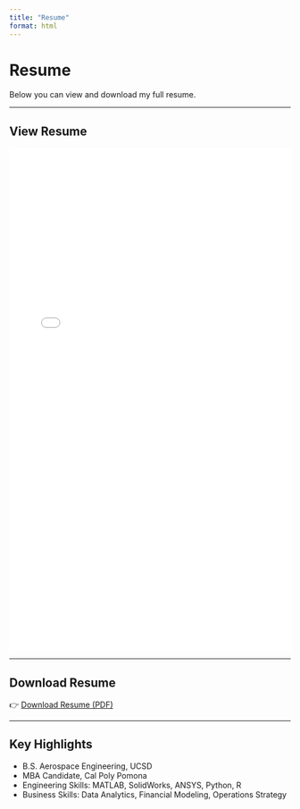 ```yaml
---
title: "Resume"
format: html
---
```


# Resume

Below you can view and download my full resume.

---

## View Resume

<iframe src="resume.pdf" width="100%" height="900px" style="border: none;">
  This browser does not support PDFs. Please download the PDF to view it: 
  <a href="resume.pdf">Download Resume PDF</a>.
</iframe>

---

## Download Resume

👉 [Download Resume (PDF)](resume.pdf)

---

## Key Highlights

- B.S. Aerospace Engineering, UCSD
- MBA Candidate, Cal Poly Pomona
- Engineering Skills: MATLAB, SolidWorks, ANSYS, Python, R
- Business Skills: Data Analytics, Financial Modeling, Operations Strategy


